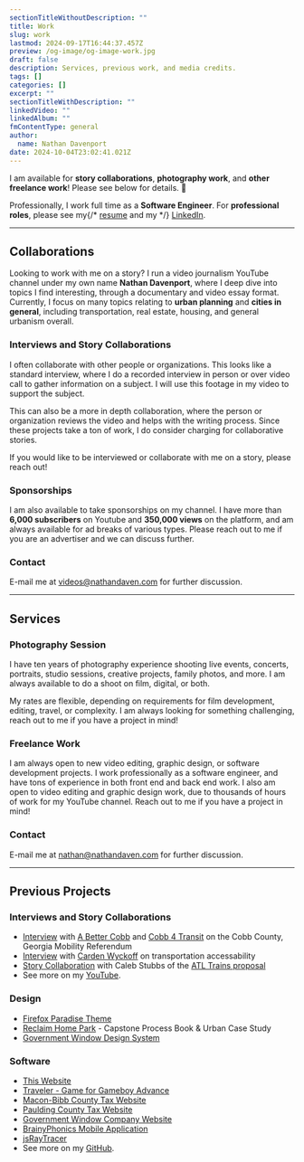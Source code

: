 ```yaml
---
sectionTitleWithoutDescription: ""
title: Work
slug: work
lastmod: 2024-09-17T16:44:37.457Z
preview: /og-image/og-image-work.jpg
draft: false
description: Services, previous work, and media credits.
tags: []
categories: []
excerpt: ""
sectionTitleWithDescription: ""
linkedVideo: ""
linkedAlbum: ""
fmContentType: general
author:
  name: Nathan Davenport
date: 2024-10-04T23:02:41.021Z
---
```


I am available for **story collaborations**, **photography work**, and **other freelance work**! Please see below for details. 🤝

Professionally, I work full time as a **Software Engineer**. For **professional roles**, please see my{/* [resume](/assets/general/resume.pdf) and my */} [LinkedIn](https://linkedin.com/in/nathandaven).

---

## Collaborations

Looking to work with me on a story? I run a video journalism YouTube channel under my own name **Nathan Davenport**, where I deep dive into topics I find interesting, through a documentary and video essay format. Currently, I focus on many topics relating to **urban planning** and **cities in general**, including transportation, real estate, housing, and general urbanism overall.

### Interviews and Story Collaborations

I often collaborate with other people or organizations. This looks like a standard interview, where I do a recorded interview in person or over video call to gather information on a subject. I will use this footage in my video to support the subject.

This can also be a more in depth collaboration, where the person or organization reviews the video and helps with the writing process. Since these projects take a ton of work, I do consider charging for collaborative stories.

If you would like to be interviewed or collaborate with me on a story, please reach out!

### Sponsorships

I am also available to take sponsorships on my channel. I have more than **6,000 subscribers** on Youtube and **350,000 views** on the platform, and am always available for ad breaks of various types. Please reach out to me if you are an advertiser and we can discuss further.

### Contact

E-mail me at [videos@nathandaven.com](mailto:videos@nathandaven.com) for further discussion.

---

## Services

### Photography Session

I have ten years of photography experience shooting live events, concerts, portraits, studio sessions, creative projects, family photos, and more. I am always available to do a shoot on film, digital, or both.

My rates are flexible, depending on requirements for film development, editing, travel, or complexity. I am always looking for something challenging, reach out to me if you have a project in mind!

### Freelance Work

I am always open to new video editing, graphic design, or software development projects. I work professionally as a software engineer, and have tons of experience in both front end and back end work. I also am open to video editing and graphic design work, due to thousands of hours of work for my YouTube channel. Reach out to me if you have a project in mind!

### Contact

E-mail me at [nathan@nathandaven.com](mailto:nathan@nathandaven.com) for further discussion.

---

## Previous Projects

### Interviews and Story Collaborations

- [Interview](https://www.youtube.com/watch?v=MLIFYnIYJKU) with [A Better Cobb](https://abettercobb.com/) and [Cobb 4 Transit](https://www.facebook.com/Cobb4Transit/) on the Cobb County, Georgia Mobility Referendum
- [Interview](https://youtu.be/qAotSlD0jzg) with [Carden Wyckoff](https://x.com/cardenonwheels) on transportation accessability
- [Story Collaboration](https://youtu.be/2Ed_VUqILh0) with Caleb Stubbs of the [ATL Trains proposal](https://www.atltrains.com/)
- See more on my [YouTube](https://youtube.com/@nathandaven).

### Design

- [Firefox Paradise Theme](https://github.com/nathandaven/firefox-paradise-theme)
- [Reclaim Home Park](https://drive.google.com/file/d/1WmFoMpn1YrAMAJuynuwrB8yWhFQZ5aWk/view?usp=sharing) - Capstone Process Book & Urban Case Study
- [Government Window Design System](https://www.governmentwindow.com/)

### Software

- [This Website](https://github.com/nathandaven/bynathandaven)
- [Traveler - Game for Gameboy Advance](https://github.com/nathandaven/traveller-gba)
- [Macon-Bibb County Tax Website](https://www.maconbibbtax.us/)
- [Paulding County Tax Website](https://www.pauldingcountytax.com/index.html)
- [Government Window Company Website](https://www.governmentwindow.com/)
- [BrainyPhonics Mobile Application](https://drive.google.com/file/d/1Ca44nozhrrNWHe663-N_DIC3KSULpymz/view)
- [jsRayTracer](https://nathandaven.github.io/jsRayTracer/)
- See more on my [GitHub](https://github.com/nathandaven).
